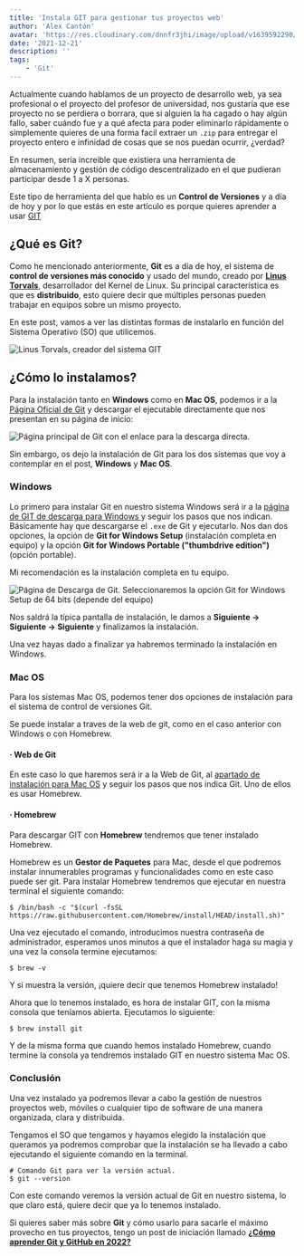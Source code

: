 ```yaml
---
title: 'Instala GIT para gestionar tus proyectos web'
author: 'Alex Cantón'
avatar: 'https://res.cloudinary.com/dnnfr3jhi/image/upload/v1639592290/Blog/alex_r0u07u.webp'
date: '2021-12-21'
description: ''
tags:
    - 'Git'
---
```


Actualmente cuando hablamos de un proyecto de desarrollo web, ya sea profesional o el proyecto del profesor de universidad, nos gustaría que ese proyecto no se perdiera o borrara, que si alguien la ha cagado o hay algún fallo, saber cuándo fue y a qué afecta para poder eliminarlo rápidamente o simplemente quieres de una forma facil extraer un `.zip` para entregar el proyecto entero e infinidad de cosas que se nos puedan ocurrir, ¿verdad?

En resumen, sería increible que existiera una herramienta de almacenamiento y gestión de código descentralizado en el que pudieran participar desde 1 a X personas.

Este tipo de herramienta del que hablo es un **Control de Versiones** y a día de hoy y por lo que estás en este artículo es porque quieres aprender a usar [GIT](https://git-scm.com/)

## ¿Qué es Git?

Como he mencionado anteriormente, **Git** es a día de hoy, el sistema de **control de versiones más conocido** y usado del mundo, creado por **[Linus Torvals](https://www.ecured.cu/Linus_Torvalds)**, desarrollador del Kernel de Linux. Su principal característica es que es **distribuido**, esto quiere decir que múltiples personas pueden trabajar en equipos sobre un mismo proyecto.

En este post, vamos a ver las distintas formas de instalarlo en función del Sistema Operativo (SO) que utilicemos.

![Linus Torvals, creador del sistema GIT](https://res.cloudinary.com/dnnfr3jhi/image/upload/v1639608819/Blog/Posts/empezar-git-en-2022/linus_w1dypy.webp)

## ¿Cómo lo instalamos?

Para la instalación tanto en **Windows** como en **Mac OS**, podemos ir a la [Página Oficial de Git](https://git-scm.com/) y descargar el ejecutable directamente que nos presentan en su página de inicio:

![Página principal de Git con el enlace para la descarga directa.](https://res.cloudinary.com/dnnfr3jhi/image/upload/v1639841263/Blog/Posts/DescargarGit/descargithome_gt34aw.webp)

Sin embargo, os dejo la instalación de Git para los dos sistemas que voy a contemplar en el post, **Windows** y **Mac OS**.

### Windows
Lo primero para instalar Git en nuestro sistema Windows será ir a la [página de GIT de descarga para Windows ](https://git-scm.com/book/es/v2/Inicio---Sobre-el-Control-de-Versiones-Instalaci%C3%B3n-de-Git#:~:text=Instalaci%C3%B3n%20en%20Windows) y seguir los pasos que nos indican. Básicamente hay que descargarse el `.exe` de Git y ejecutarlo.
Nos dan dos opciones, la opción de **Git for Windows Setup** (instalación completa en equipo) y la opción **Git for Windows Portable ("thumbdrive edition")** (opción portable).

Mi recomendación es la instalación completa en tu equipo.

![Página de Descarga de Git. Seleccionaremos la opción Git for Windows Setup de 64 bits (depende del equipo)](https://res.cloudinary.com/dnnfr3jhi/image/upload/v1639829784/Blog/Posts/DescargarGit/git_download_ndkrnj.webp)

Nos saldrá la típica pantalla de instalación, le damos a **Siguiente -> Siguiente -> Siguiente** y finalizamos la instalación.

Una vez hayas dado a finalizar ya habremos terminado la instalación en Windows.

### Mac OS
Para los sistemas Mac OS, podemos tener dos opciones de instalación para el sistema de control de versiones Git.

Se puede instalar a traves de la web de git, como en el caso anterior con Windows o con Homebrew.

#### · Web de Git
En este caso lo que haremos será ir a la Web de Git, al [apartado de instalación para Mac OS](https://git-scm.com/book/es/v2/Inicio---Sobre-el-Control-de-Versiones-Instalaci%C3%B3n-de-Git#:~:text=com/download/linux.-,Instalaci%C3%B3n%20en%20Mac,-Hay%20varias%20maneras) y seguir los pasos que nos indica Git. Uno de ellos es usar Homebrew.

#### · Homebrew
Para descargar GIT con **Homebrew** tendremos que tener instalado Homebrew.

Homebrew es un **Gestor de Paquetes** para Mac, desde el que podremos instalar innumerables programas y funcionalidades como en este caso puede ser git. Para instalar Homebrew tendremos que ejecutar en nuestra terminal el siguiente comando:
```shell
$ /bin/bash -c "$(curl -fsSL https://raw.githubusercontent.com/Homebrew/install/HEAD/install.sh)"
```
Una vez ejecutado el comando, introducimos nuestra contraseña de administrador, esperamos unos minutos a que el instalador haga su magia y una vez la consola termine ejecutamos:

```shell
$ brew -v
```

Y si muestra la versión, ¡quiere decir que tenemos Homebrew instalado!

Ahora que lo tenemos instalado, es hora de instalar GIT, con la misma consola que teníamos abierta. Ejecutamos lo siguiente:

```shell
$ brew install git
```

Y de la misma forma que cuando hemos instalado Homebrew, cuando termine la consola ya tendremos instalado GIT en nuestro sistema Mac OS. 

### Conclusión

Una vez instalado ya podremos llevar a cabo la gestión de nuestros proyectos web, móviles o cualquier tipo de software de una manera organizada, clara y distribuida.

Tengamos el SO que tengamos y hayamos elegido la instalación que queramos ya podremos comprobar que la instalación se ha llevado a cabo ejecutando el siguiente comando en la terminal.

```shell
# Comando Git para ver la versión actual.
$ git --version
```
Con este comando veremos la versión actual de Git en nuestro sistema, lo que claro está, quiere decir que ya lo tenemos instalado.

Si quieres saber más sobre **Git** y cómo usarlo para sacarle el máximo provecho en tus proyectos, tengo un post de iniciación llamado **[¿Cómo aprender Git y GitHub en 2022?](https://www.alexcantongarcia.es/blog/como-aprender-git-y-github-en-2022)**